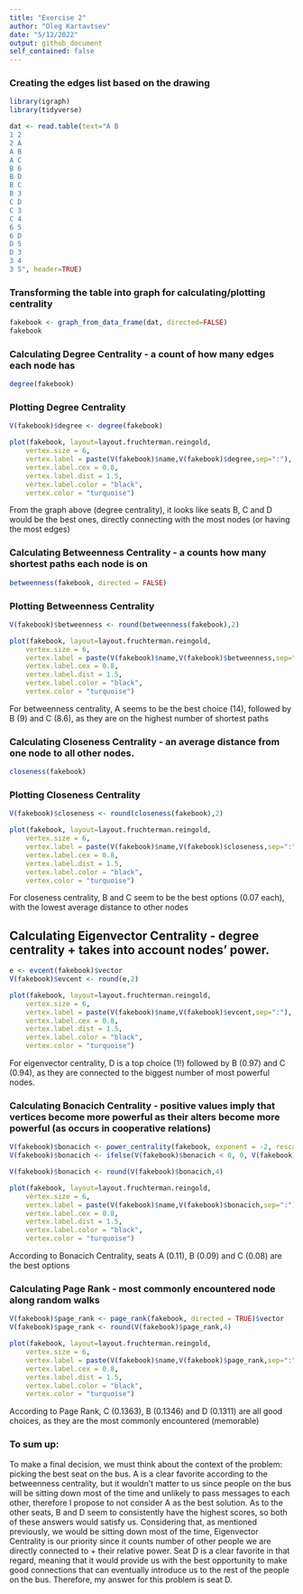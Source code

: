 ```yaml
---
title: "Exercise 2"
author: "Oleg Kartavtsev"
date: "5/12/2022"
output: github_document
self_contained: false
---
```



### Creating the edges list based on the drawing
```r
library(igraph)
library(tidyverse)

dat <- read.table(text="A B 
1 2
2 A
A B
A C
B 6
B D
B C
B 3
C D
C 3
C 4
6 5
6 D
D 5
D 3
3 4
3 5", header=TRUE)
```

### Transforming the table into graph for calculating/plotting centrality
```r
fakebook <- graph_from_data_frame(dat, directed=FALSE)
fakebook
```
### Calculating Degree Centrality - a count of how many edges each node has
``` r
degree(fakebook) 
```
### Plotting Degree Centrality
``` r
V(fakebook)$degree <- degree(fakebook)

plot(fakebook, layout=layout.fruchterman.reingold,
    vertex.size = 6,          
    vertex.label = paste(V(fakebook)$name,V(fakebook)$degree,sep=":"),
    vertex.label.cex = 0.8,   
    vertex.label.dist = 1.5,  
    vertex.label.color = "black",
    vertex.color = "turquoise")
```

From the graph above (degree centrality), it looks like seats B, C and D would be the best ones, directly connecting with the most nodes (or having the most edges)

### Calculating Betweenness Centrality - a counts how many shortest paths each node is on
``` r
betweenness(fakebook, directed = FALSE)
```
### Plotting Betweenness Centrality

``` r
V(fakebook)$betweenness <- round(betweenness(fakebook),2)

plot(fakebook, layout=layout.fruchterman.reingold,
    vertex.size = 6,          
    vertex.label = paste(V(fakebook)$name,V(fakebook)$betweenness,sep=":"),
    vertex.label.cex = 0.8,   
    vertex.label.dist = 1.5,  
    vertex.label.color = "black",
    vertex.color = "turquoise")
```

For betweenness centrality, A seems to be the best choice (14), followed by B (9) and C (8.6), as they are on the highest number of shortest paths

### Calculating Closeness Centrality - an average distance from one node to all other nodes.
``` r
closeness(fakebook)
```

### Plotting Closeness Centrality
``` r
V(fakebook)$closeness <- round(closeness(fakebook),2)

plot(fakebook, layout=layout.fruchterman.reingold,
    vertex.size = 6,          
    vertex.label = paste(V(fakebook)$name,V(fakebook)$closeness,sep=":"),
    vertex.label.cex = 0.8,   
    vertex.label.dist = 1.5,  
    vertex.label.color = "black",
    vertex.color = "turquoise")
```

For closeness centrality, B and C seem to be the best options (0.07 each), with the lowest average distance to other nodes

## Calculating Eigenvector Centrality - degree centrality + takes into account nodes' power.
``` r
e <- evcent(fakebook)$vector
V(fakebook)$evcent <- round(e,2)

plot(fakebook, layout=layout.fruchterman.reingold,
    vertex.size = 6,          
    vertex.label = paste(V(fakebook)$name,V(fakebook)$evcent,sep=":"),
    vertex.label.cex = 0.8,   
    vertex.label.dist = 1.5,  
    vertex.label.color = "black",
    vertex.color = "turquoise")
```

For eigenvector centrality, D is a top choice (1!) followed by B (0.97) and C (0.94), as they are connected to the biggest number of most powerful nodes.


### Calculating Bonacich Centrality - positive values imply that vertices become more powerful as their alters become more powerful (as occurs in cooperative relations)
``` r
V(fakebook)$bonacich <- power_centrality(fakebook, exponent = -2, rescale = T)
V(fakebook)$bonacich <- ifelse(V(fakebook)$bonacich < 0, 0, V(fakebook)$bonacich)

V(fakebook)$bonacich <- round(V(fakebook)$bonacich,4)

plot(fakebook, layout=layout.fruchterman.reingold,
    vertex.size = 6,          
    vertex.label = paste(V(fakebook)$name,V(fakebook)$bonacich,sep=":"),
    vertex.label.cex = 0.8,   
    vertex.label.dist = 1.5,  
    vertex.label.color = "black",
    vertex.color = "turquoise")
```

According to Bonacich Centrality, seats A (0.11), B (0.09) and C (0.08) are the best options

### Calculating Page Rank - most commonly encountered node along random walks
``` r
V(fakebook)$page_rank <- page_rank(fakebook, directed = TRUE)$vector
V(fakebook)$page_rank <- round(V(fakebook)$page_rank,4)

plot(fakebook, layout=layout.fruchterman.reingold,
    vertex.size = 6,          
    vertex.label = paste(V(fakebook)$name,V(fakebook)$page_rank,sep=":"),
    vertex.label.cex = 0.8,   
    vertex.label.dist = 1.5,  
    vertex.label.color = "black",
    vertex.color = "turquoise")
```

According to Page Rank, C (0.1363), B (0.1346) and D (0.1311) are all good choices, as they are the most commonly encountered (memorable)

### To sum up:
To make a final decision, we must think about the context of the problem: picking the best seat on the bus. A is a clear favorite according to the betweenness centrality, but it wouldn't matter to us since people on the bus will be sitting down most of the time and unlikely to pass messages to each other, therefore I propose to not consider A as the best solution. 
As to the other seats, B and D seem to consistently have the highest scores, so both of these answers would satisfy us. Considering that, as mentioned previously, we would be sitting down most of the time, Eigenvector Centrality is our priority since it counts number of other people we are directly connected to + their relative power. Seat D is a clear favorite in that regard, meaning that it would provide us with the best opportunity to make good connections that can eventually introduce us to the rest of the people on the bus. Therefore, my answer for this problem is seat D.